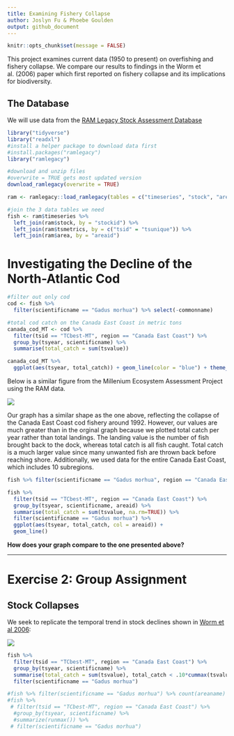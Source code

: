 ```yaml
---
title: Examining Fishery Collapse
author: Joslyn Fu & Phoebe Goulden
output: github_document
---
```


```r
knitr::opts_chunk$set(message = FALSE)
```

This project examines current data (1950 to present) on overfishing and fishery collapse. We compare our results to findings in the Worm et al. (2006) paper which first reported on fishery collapse and its implications for biodiversity.


## The Database
We will use data from the [RAM Legacy Stock Assessment Database](https://doi.org/10.5281/zenodo.2542918)

```r
library("tidyverse")
library("readxl")
#install a helper package to download data first
#install.packages("ramlegacy")
library("ramlegacy")
```

```r
#download and unzip files
#overwrite = TRUE gets most updated version
download_ramlegacy(overwrite = TRUE)
```

```r
ram <- ramlegacy::load_ramlegacy(tables = c("timeseries", "stock", "area", "tsmetrics"))
```

```r
#join the 3 data tables we need
fish <- ram$timeseries %>%
  left_join(ram$stock, by = "stockid") %>%
  left_join(ram$tsmetrics, by = c("tsid" = "tsunique")) %>%
  left_join(ram$area, by = "areaid")
```

# Investigating the Decline of the North-Atlantic Cod

```r
#filter out only cod
cod <- fish %>% 
  filter(scientificname == "Gadus morhua") %>% select(-commonname)       %>% distinct() 

#total cod catch on the Canada East Coast in metric tons
canada_cod_MT <- cod %>% 
  filter(tsid == "TCbest-MT", region == "Canada East Coast") %>%
  group_by(tsyear, scientificname) %>% 
  summarise(total_catch = sum(tsvalue)) 

canada_cod_MT %>%
  ggplot(aes(tsyear, total_catch)) + geom_line(color = "blue") + theme_light() + labs(x = "Years", y = "Total Catch (MT)", title = "Trend in Cod Catch on the Canada East Coast")
```




Below is a similar figure from the Millenium Ecosystem Assessment Project using the RAM data. 

![](http://espm-157.carlboettiger.info/img/cod.jpg)

Our graph has a similar shape as the one above, reflecting the collapse of the Canada East Coast cod fishery around 1992. However, our values are much greater than in the orginal graph because we plotted total catch per year rather than total landings. The landing value is the number of fish brought back to the dock, whereas total catch is all fish caught. Total catch is a much larger value since many unwanted fish are thrown back before reaching shore. Additionally, we used data for the entire Canada East Coast, which includes 10 subregions.

```r
fish %>% filter(scientificname == "Gadus morhua", region == "Canada East Coast") %>% count(areaname)

fish %>% 
  filter(tsid == "TCbest-MT", region == "Canada East Coast") %>%
  group_by(tsyear, scientificname, areaid) %>% 
  summarise(total_catch = sum(tsvalue, na.rm=TRUE)) %>% 
  filter(scientificname == "Gadus morhua") %>%
  ggplot(aes(tsyear, total_catch, col = areaid)) + 
  geom_line()
```

**How does your graph compare to the one presented above?**

------


# Exercise 2: Group Assignment

## Stock Collapses

We seek to replicate the temporal trend in stock declines shown in [Worm et al 2006](http://doi.org/10.1126/science.1132294):

![](http://espm-157.carlboettiger.info/img/worm2006.jpg)
```r
fish %>% 
  filter(tsid == "TCbest-MT", region == "Canada East Coast") %>%
  group_by(tsyear, scientificname) %>% 
  summarise(total_catch = sum(tsvalue), total_catch < .10*cummax(tsvalue)) %>%
  filter(scientificname == "Gadus morhua") 

```

```r
#fish %>% filter(scientificname == "Gadus morhua") %>% count(areaname)
#fish %>% 
 # filter(tsid == "TCbest-MT", region == "Canada East Coast") %>%
  #group_by(tsyear, scientificname) %>% 
  #summarize(runmax()) %>%
 # filter(scientificname == "Gadus morhua") 
```


